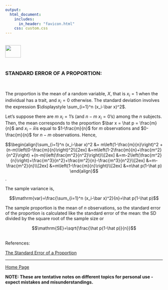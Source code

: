 ```yaml
---
output: 
  html_document:
    includes:
      in_header: "favicon.html" 
    css: custom.css
---
```


<br>
<a href="http://rinterested.github.io/statistics/index.html">
<img HEIGHT="40" WIDTH="50" src="https://cloud.githubusercontent.com/assets/9312897/10556783/a27a26fa-745c-11e5-9b1a-2d5bd737387a.PNG"></a>
<br><br>

### STANDARD ERROR OF A PROPORTION:
<br>

The proportion is the mean of a random variable, $X,$ that is $x_i =1$ when the individual has a trait, and $x_i = 0$ otherwise. The standard deviation involves the expression $\displaystyle \sum_{i=1}^n (x_i-\bar x)^2$.

Let's suppose there are $m$ $x_i = 1$'s (and $n-m$ $x_i = 0$'s) among the $n$ subjects. Then, the mean corresponds to the proportion  $\bar x = \hat p = \frac{m}{n}$ and $x_i-\bar x$is equal to $1-\frac{m}{n}$ for $m$ observations and $0-\frac{m}{n}$ for $n-m$ observations. Hence,

$$\begin{align}\sum_{i=1}^n (x_i-\bar x)^2 &= m\left(1-\frac{m}{n}\right)^2 + (n-m)\left(0-\frac{m}{n}\right)^2\\[2ex]
&=m\left(1-2\frac{m}{n}+\frac{m^2}{n^2}\right) +(n-m)\left(\frac{m^2}{n^2}\right)\\[2ex]
&=m-2\left(\frac{m^2}{n}\right)+\frac{m^3}{n^2}+\frac{m^2}{n}-\frac{m^3}{n^2}\\[2ex]
&=m-\frac{m^2}{n}\\[2ex]
&=m\left(1-\frac{m}{n}\right)\\[2ex]
&=n\hat p(1-\hat p)
\end{align}$$.


The sample variance is,

$$\mathrm{var}=\frac{\sum_{i=1}^n (x_i-\bar x)^2}{n}=\hat p(1-\hat p)$$


The sample proportion is the mean of $n$ observations, so the standard error of the proportion is calculated like the standard error of the mean: the SD divided by the square root of the sample size or

$$\mathrm{SE}=\sqrt{\frac{\hat p(1-\hat p)}{n}}$$

<br>
References:

<a href="http://www.jerrydallal.com/lhsp/psd.htm">The Standard Error of a Proportion</a>


---
<a href="http://rinterested.github.io/statistics/index.html">Home Page</a>

**NOTE: These are tentative notes on different topics for personal use - expect mistakes and misunderstandings.**

